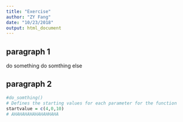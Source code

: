 ```yaml
---
title: "Exercise"
author: "ZY Fang"
date: "10/23/2018"
output: html_document
---
```


## paragraph 1
do something
do somthing else

## paragraph 2
```r
#do_somthing()
# Defines the starting values for each parameter for the function 
startvalue = c(4,0,10)
# AHAHAHAHAHAHAHHAHA 
```


